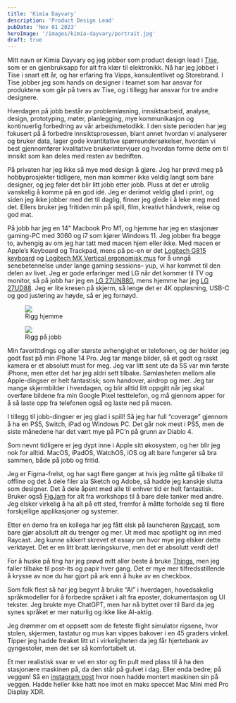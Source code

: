 ```yaml
---
title: 'Kimia Dayvary'
description: 'Product Design Lead'
pubDate: 'Nov 01 2023'
heroImage: '/images/kimia-dayvary/portrait.jpg'
draft: true
---
```








<Question1/>

Mitt navn er Kimia Dayvary og jeg jobber som product design lead i [Tise](https://tise.com), som er en gjenbruksapp for alt fra klær til elektronikk. Nå har jeg jobbet i Tise i snart ett år, og har erfaring fra Vipps, konsulentlivet og Storebrand. I Tise jobber jeg som hands on designer i teamet som har ansvar for produktene som går på tvers av Tise, og i tillegg har ansvar for tre andre designere.

Hverdagen på jobb består av problemløsning, innsiktsarbeid, analyse, design, prototyping, møter, planlegging, mye kommunikasjon og kontinuerlig forbedring av vår arbeidsmetodikk. I den siste perioden har jeg fokusert på å forbedre innsiktsprosessen, blant annet hvordan vi analyserer og bruker data, lager gode kvantitative spørreundersøkelser, hvordan vi best gjennomfører kvalitative brukerintervjuer og hvordan forme dette om til innsikt som kan deles med resten av bedriften.

På privaten har jeg ikke så mye med design å gjøre. Jeg har prøvd meg på hobbyprosjekter tidligere, men man kommer ikke veldig langt som bare designer, og jeg føler det blir litt jobb etter jobb. Pluss at det er utrolig vanskelig å komme på en god idé. Jeg er derimot veldig glad i print, og siden jeg ikke jobber med det til daglig, finner jeg glede i å leke meg med det. Ellers bruker jeg fritiden min på spill, film, kreativt håndverk, reise og god mat.

<Question2/>

På jobb har jeg en 14" Macbook Pro M1, og hjemme har jeg en stasjonær gaming-PC med 3060 og i7 som kjører Windows 11. Jeg jobber fra begge to, avhengig av om jeg har tatt med macen hjem eller ikke. Med macen er Apple’s Keyboard og Trackpad, mens på pc-en er det [Logitech G815 keyboard](https://www.logitechg.com/no-no/products/gaming-keyboards/g815-low-profile-rgb-mechanical-gaming-keyboard.html) og [Logitech MX Vertical ergonomisk mus](https://www.logitech.com/no-no/products/mice/mx-vertical-ergonomic-mouse.910-005448.html) for å unngå senebetennelse under lange gaming sessions– yup, vi har kommet til den delen av livet. Jeg er gode erfaringer med LG når det kommer til TV og monitor, så på jobb har jeg en [LG 27UN880](https://www.lg.com/no/skjermer/lg-27un880-b), mens hjemme har jeg [LG 27UD88](https://www.lg.com/no/skjermer/lg-27UD88). Jeg er lite kresen på skjerm, så lenge det er 4K oppløsning, USB-C og god justering av høyde, så er jeg fornøyd.

<figure>
    <img src='/images/kimia-dayvary/hjemme.jpg'/>
    <figcaption>
        Rigg hjemme
    </figcaption>
</figure>


<figure>
    <img src='/images/kimia-dayvary/jobb.jpg'/>
    <figcaption>
        Rigg på jobb
    </figcaption>
</figure>


Min favorittdings og aller største avhengighet er telefonen, og der holder jeg godt fast på min iPhone 14 Pro. Jeg tar mange bilder, så et godt og raskt kamera er et absolutt must for meg. Jeg var litt sent ute da 5S var min første iPhone, men etter det har jeg aldri sett tilbake. Sømløsheten mellom alle Apple-dingser er helt fantastisk; som handover, airdrop og mer. Jeg tar mange skjermbilder i hverdagen, og blir alltid litt oppgitt når jeg skal overføre bildene fra min Google Pixel testtelefon, og må gjennom apper for å så laste opp fra telefonen også og laste ned på macen.


I tillegg til jobb-dingser er jeg glad i spill! Så jeg har full “coverage” gjennom å ha en PS5, Switch, iPad og Windows PC. Det går nok mest i PS5, men de siste månedene har det vært mye på PC’n på grunn av Diablo 4.

<Question3/>

Som nevnt tidligere er jeg dypt inne i Apple sitt økosystem, og her blir jeg nok for alltid. MacOS, iPadOS, WatchOS, iOS og alt bare fungerer så bra sammen, både på jobb og fritid.

Jeg er Figma-frelst, og har sagt flere ganger at hvis jeg måtte gå tilbake til offline og det å dele filer ala Sketch og Adobe, så hadde jeg kanskje slutta som designer. Det å dele åpent med alle til enhver tid er helt fantastisk. Bruker også [FigJam](https://www.figma.com/figjam/) for alt fra workshops til å bare dele tanker med andre. Jeg elsker virkelig å ha alt på ett sted, fremfor å måtte forholde seg til flere forskjellige applikasjoner og systemer.

Etter en demo fra en kollega har jeg fått elsk på launcheren [Raycast](https://www.raycast.com), som bare gjør absolutt alt du trenger og mer. Ut med mac spotlight og inn med Raycast. Jeg kunne sikkert skrevet et essay om hvor mye jeg elsker dette verktøyet. Det er en litt bratt læringskurve, men det er absolutt verdt det!

For å huske på ting har jeg prøvd mitt aller beste å bruke [Things](https://culturedcode.com/things/), men jeg faller tilbake til post-its og papir hver gang. Det er mye mer tilfredsstillende å krysse av noe du har gjort på ark enn å huke av en checkbox.

Som folk flest så har jeg begynt å bruke “AI” i hverdagen, hovedsakelig språkmodeller for å forbedre språket i alt fra eposter, dokumentasjon og UI tekster. Jeg brukte mye ChatGPT, men har nå byttet over til Bard da jeg synes språket er mer naturlig og ikke like AI-aktig.

<Question4/>

Jeg drømmer om et oppsett som de feteste flight simulator rigsene, hvor stolen, skjermen, tastatur og mus kan vippes bakover i en 45 graders vinkel. Tipper jeg hadde freaket litt ut i virkeligheten da jeg får hjertebank av gyngestoler, men det ser så komfortabelt ut.

Et mer realistisk svar er vel en stor og fin pult med plass til å ha den stasjonære maskinen på, da den står på gulvet i dag. Eller enda bedre; på veggen! Så en [instagram post](https://www.instagram.com/p/ClHH75_D22L/) hvor noen hadde montert maskinen sin på veggen. Hadde heller ikke hatt noe imot en maks speccet Mac Mini med Pro Display XDR.